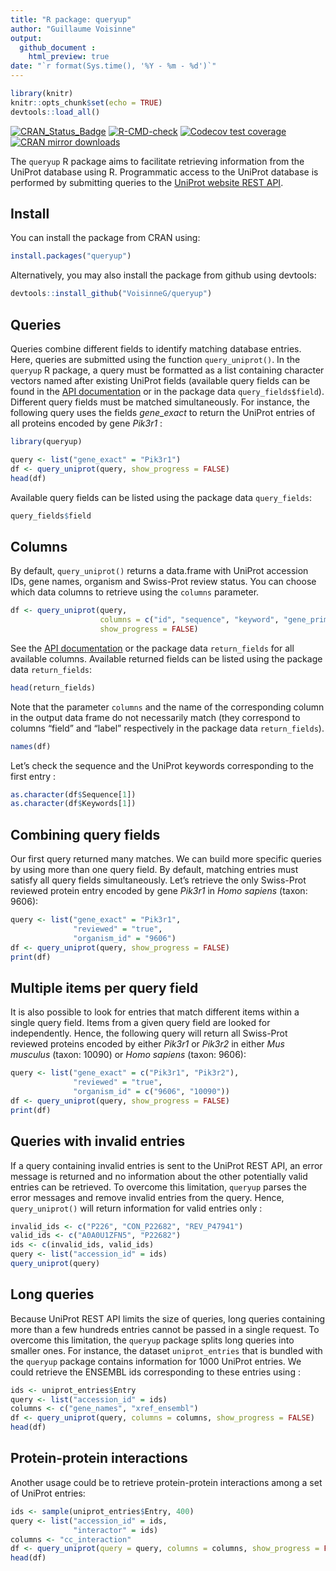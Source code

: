 ```yaml
---
title: "R package: queryup"
author: "Guillaume Voisinne"
output: 
  github_document :
    html_preview: true
date: "`r format(Sys.time(), '%Y - %m - %d')`"
---
```


```r
library(knitr)
knitr::opts_chunk$set(echo = TRUE)
devtools::load_all()
```

[![CRAN_Status_Badge](https://www.r-pkg.org/badges/version/queryup)](https://cran.r-project.org/package=queryup)
[![R-CMD-check](https://github.com/VoisinneG/queryup/workflows/R-CMD-check/badge.svg)](https://github.com/VoisinneG/queryup/actions)
[![Codecov test coverage](https://codecov.io/gh/VoisinneG/queryup/branch/master/graph/badge.svg)](https://app.codecov.io/gh/VoisinneG/queryup?branch=master)
[![CRAN mirror downloads](https://cranlogs.r-pkg.org/badges/queryup)](https://cran.r-project.org/package=queryup/)

The `queryup` R package aims to facilitate retrieving information from the UniProt database using R.
Programmatic access to the UniProt database is performed by submitting queries to the [UniProt website REST API](https://www.uniprot.org/help/api_queries).

## Install

You can install the package from CRAN using:
```r
install.packages("queryup")
```

Alternatively, you may also install the package from github using devtools:
```r
devtools::install_github("VoisinneG/queryup")
```

## Queries
Queries combine different fields to identify matching database entries. Here, queries are submitted using the function `query_uniprot()`. In the `queryup` R package, a query must be formatted as a list containing character vectors named after existing UniProt fields (available query fields can be found in the [API documentation](https://www.uniprot.org/help/query-fields) or in the package data `query_fields$field`). Different query fields must be matched simultaneously. For instance, the following query uses the fields *gene_exact* to return the UniProt entries of all proteins encoded by gene *Pik3r1* :

```r
library(queryup)
```


```r
query <- list("gene_exact" = "Pik3r1")
df <- query_uniprot(query, show_progress = FALSE)
head(df)
```

Available query fields can be listed using the package data `query_fields`:
```r
query_fields$field
```

## Columns

By default, `query_uniprot()` returns a data.frame with  UniProt accession IDs, gene names, organism and Swiss-Prot review status. You can choose which data columns to retrieve using the `columns` parameter. 

```r
df <- query_uniprot(query, 
                    columns = c("id", "sequence", "keyword", "gene_primary"),
                    show_progress = FALSE)
```

See the [API documentation](https://www.uniprot.org/help/return_fields) or the package data `return_fields` for all available columns.
Available returned fields can be listed using the package data `return_fields`:
```r
head(return_fields)
```

Note that the parameter `columns` and the name of the corresponding column in the output data frame do not necessarily match (they correspond to columns "field" and "label" respectively in the package data `return_fields`).

```r
names(df)
```

Let's check the sequence and the UniProt keywords corresponding to the first entry :

```r
as.character(df$Sequence[1])
as.character(df$Keywords[1])
```

## Combining query fields

Our first query returned many matches. We can build more specific queries by using more than one query field. By default, matching entries must satisfy all query fields simultaneously. Let's retrieve the only Swiss-Prot reviewed protein entry encoded by gene *Pik3r1* in *Homo sapiens* (taxon: 9606):

```r
query <- list("gene_exact" = "Pik3r1", 
              "reviewed" = "true", 
              "organism_id" = "9606")
df <- query_uniprot(query, show_progress = FALSE)
print(df)
```

## Multiple items per query field

It is also possible to look for entries that match different items within a single query field. Items from a given query field are looked for independently. Hence, the following query will return all Swiss-Prot reviewed proteins encoded by either *Pik3r1* or *Pik3r2* in either *Mus musculus* (taxon: 10090) or *Homo sapiens* (taxon: 9606): 

```r
query <- list("gene_exact" = c("Pik3r1", "Pik3r2"), 
              "reviewed" = "true", 
              "organism_id" = c("9606", "10090"))
df <- query_uniprot(query, show_progress = FALSE)
print(df)
```

## Queries with invalid entries

If a query containing invalid entries is sent to the UniProt REST API, an error message is returned and no information about the other potentially  valid entries can be retrieved. To overcome this limitation, `queryup` parses the error messages and remove invalid entries from the query. Hence, `query_uniprot()` will return information for valid entries only :

```r
invalid_ids <- c("P226", "CON_P22682", "REV_P47941")
valid_ids <- c("A0A0U1ZFN5", "P22682")
ids <- c(invalid_ids, valid_ids)
query <- list("accession_id" = ids)
query_uniprot(query)
```

## Long queries

Because UniProt REST API limits the size of queries, long queries containing more than a few hundreds entries cannot be passed in a single request. To overcome this limitation, the `queryup` package splits long queries into smaller ones. For instance, the dataset `uniprot_entries` that is bundled with the `queryup` package contains information for 1000 UniProt entries. We could retrieve the ENSEMBL ids corresponding to these entries using :

```r
ids <- uniprot_entries$Entry
query <- list("accession_id" = ids)
columns <- c("gene_names", "xref_ensembl")
df <- query_uniprot(query, columns = columns, show_progress = FALSE)
head(df)
```

## Protein-protein interactions

Another usage could be to retrieve protein-protein interactions among a set of UniProt entries:
```r
ids <- sample(uniprot_entries$Entry, 400)
query <- list("accession_id" = ids, 
              "interactor" = ids)
columns <- "cc_interaction"
df <- query_uniprot(query = query, columns = columns, show_progress = FALSE)
head(df)
```
